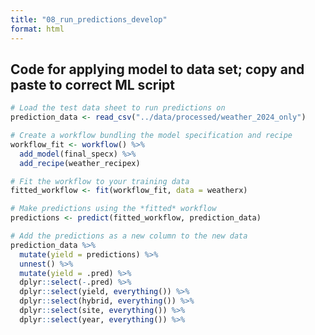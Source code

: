 ```yaml
---
title: "08_run_predictions_develop"
format: html
---
```


## Code for applying model to data set; copy and paste to correct ML script

```r

# Load the test data sheet to run predictions on
prediction_data <- read_csv("../data/processed/weather_2024_only")

# Create a workflow bundling the model specification and recipe
workflow_fit <- workflow() %>%
  add_model(final_specx) %>%
  add_recipe(weather_recipex)

# Fit the workflow to your training data
fitted_workflow <- fit(workflow_fit, data = weatherx)

# Make predictions using the *fitted* workflow
predictions <- predict(fitted_workflow, prediction_data)

# Add the predictions as a new column to the new data
prediction_data %>% 
  mutate(yield = predictions) %>%
  unnest() %>%
  mutate(yield = .pred) %>%
  dplyr::select(-.pred) %>%
  dplyr::select(yield, everything()) %>%
  dplyr::select(hybrid, everything()) %>%
  dplyr::select(site, everything()) %>%
  dplyr::select(year, everything()) %>%
  
```
